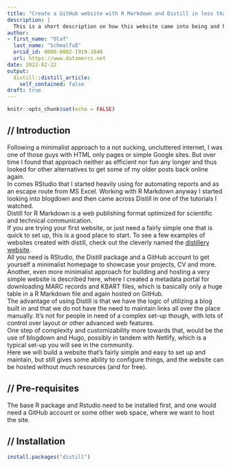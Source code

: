 ```yaml
---
title: "Create a GitHub website with R Markdown and Distill in less than 30 minutes"
description: |
  This is a short description on how this website came into being and how anyone can create a website using nothing more than RStudio, R Markdown, the distill R package and GitHub.
author:
- first_name: "Olaf"
  last_name: "Schmalfuß"
  orcid_id: 0000-0002-1919-3848
  url: https://www.datamercs.net
date: 2022-02-22
output:
  distill::distill_article:
    self_contained: false
draft: true
---
```



```r
knitr::opts_chunk$set(echo = FALSE)
```

## // Introduction

Following a minimalist approach to a not sucking, uncluttered internet, I was one of those guys with HTML only pages or simple Google sites. But over time I found that approach neither as efficient nor fun any longer and thus looked for other alternatives to get some of my older posts back online again.  
In comes RStudio that I started heavily using for automating reports and as an escape route from MS Excel. Working with R Markdown anyway I started looking into blogdown and then came across Distill in one of the tutorials I watched.  
Distill for R Markdown is a web publishing format optimized for scientific and technical communication.  
If you are trying your first website, or just need a fairly simple one that is quick to set up, this is a good place to start. To see a few examples of websites created with distill, check out the cleverly named the [distillery website](https://jhelvy.github.io/distillery/).  
All you need is RStudio, the Distill package and a GitHub account to get yourself a minimalist homepage to showcase your projects, CV and more.  
Another, even more minimalist approach for building and hosting a very simple website is described here, where I created a metadata portal for downloading MARC records and KBART files, which is basically only a huge table in a R Markdown file and again hosted on GitHub.  
The advantage of using Distill is that we have the logic of utilizing a blog built in and that we do not have the need to maintain links all over the place manually.  It's not for people in need of a complex set-up though, with lots of control over layout or other advanced web features.  
One step of complexity and customizability more towards that, would be the use of blogdown and Hugo, possibly in tandem with Netlify, which is a typical set-up you will see in the community.  
Here we will build a website that’s fairly simple and easy to set up and maintain, but still gives some ability to configure things, and the website can be hosted without much resources (and for free).

## // Pre-requisites

The base R package and Rstudio need to be installed first, and one would need a GitHub account or some other web space, where we want to host the site.

## // Installation


```r
install.packages("distill")
```




